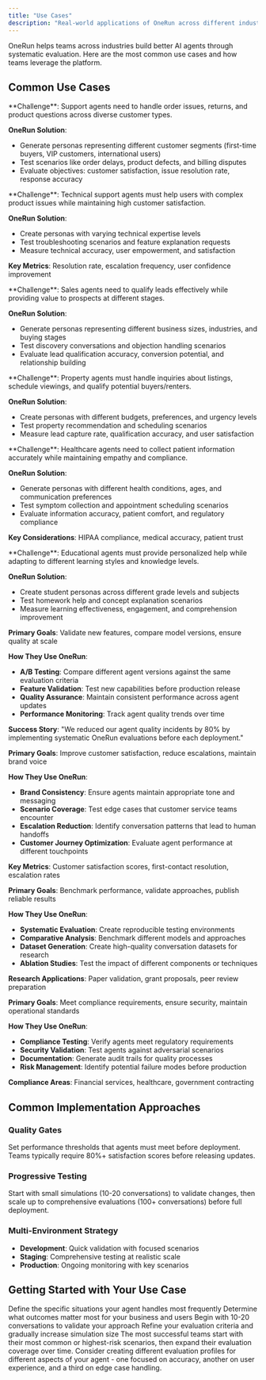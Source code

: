 ```yaml
---
title: "Use Cases"
description: "Real-world applications of OneRun across different industries and team types"
---
```


OneRun helps teams across industries build better AI agents through systematic evaluation. Here are the most common use cases and how teams leverage the platform.

## Common Use Cases

<Accordion title="E-commerce Support Agents">
**Challenge**: Support agents need to handle order issues, returns, and product questions across diverse customer types.

**OneRun Solution**:
- Generate personas representing different customer segments (first-time buyers, VIP customers, international users)
- Test scenarios like order delays, product defects, and billing disputes
- Evaluate objectives: customer satisfaction, issue resolution rate, response accuracy
</Accordion>

<Accordion title="SaaS Product Support">
**Challenge**: Technical support agents must help users with complex product issues while maintaining high customer satisfaction.

**OneRun Solution**:
- Create personas with varying technical expertise levels
- Test troubleshooting scenarios and feature explanation requests
- Measure technical accuracy, user empowerment, and satisfaction

**Key Metrics**: Resolution rate, escalation frequency, user confidence improvement
</Accordion>

<Accordion title="B2B Sales Qualification">
**Challenge**: Sales agents need to qualify leads effectively while providing value to prospects at different stages.

**OneRun Solution**:
- Generate personas representing different business sizes, industries, and buying stages
- Test discovery conversations and objection handling scenarios
- Evaluate lead qualification accuracy, conversion potential, and relationship building
</Accordion>

<Accordion title="Real Estate Chatbots">
**Challenge**: Property agents must handle inquiries about listings, schedule viewings, and qualify potential buyers/renters.

**OneRun Solution**:
- Create personas with different budgets, preferences, and urgency levels
- Test property recommendation and scheduling scenarios
- Measure lead capture rate, qualification accuracy, and user satisfaction
</Accordion>

<Accordion title="Patient Intake & Triage">
**Challenge**: Healthcare agents need to collect patient information accurately while maintaining empathy and compliance.

**OneRun Solution**:
- Generate personas with different health conditions, ages, and communication preferences
- Test symptom collection and appointment scheduling scenarios
- Evaluate information accuracy, patient comfort, and regulatory compliance

**Key Considerations**: HIPAA compliance, medical accuracy, patient trust
</Accordion>

<Accordion title="Learning Support Assistants">
**Challenge**: Educational agents must provide personalized help while adapting to different learning styles and knowledge levels.

**OneRun Solution**:
- Create student personas across different grade levels and subjects
- Test homework help and concept explanation scenarios
- Measure learning effectiveness, engagement, and comprehension improvement
</Accordion>

<Accordion title="AI Product Teams">

**Primary Goals**: Validate new features, compare model versions, ensure quality at scale

**How They Use OneRun**:
- **A/B Testing**: Compare different agent versions against the same evaluation criteria
- **Feature Validation**: Test new capabilities before production release
- **Quality Assurance**: Maintain consistent performance across agent updates
- **Performance Monitoring**: Track agent quality trends over time

**Success Story**: "We reduced our agent quality incidents by 80% by implementing systematic OneRun evaluations before each deployment."
</Accordion>

<Accordion title="Customer Experience Teams">

**Primary Goals**: Improve customer satisfaction, reduce escalations, maintain brand voice

**How They Use OneRun**:
- **Brand Consistency**: Ensure agents maintain appropriate tone and messaging
- **Scenario Coverage**: Test edge cases that customer service teams encounter
- **Escalation Reduction**: Identify conversation patterns that lead to human handoffs
- **Customer Journey Optimization**: Evaluate agent performance at different touchpoints

**Key Metrics**: Customer satisfaction scores, first-contact resolution, escalation rates
</Accordion>

<Accordion title="AI Researchers">

**Primary Goals**: Benchmark performance, validate approaches, publish reliable results

**How They Use OneRun**:
- **Systematic Evaluation**: Create reproducible testing environments
- **Comparative Analysis**: Benchmark different models and approaches
- **Dataset Generation**: Create high-quality conversation datasets for research
- **Ablation Studies**: Test the impact of different components or techniques

**Research Applications**: Paper validation, grant proposals, peer review preparation
</Accordion>

<Accordion title="Enterprise Development Teams">

**Primary Goals**: Meet compliance requirements, ensure security, maintain operational standards

**How They Use OneRun**:
- **Compliance Testing**: Verify agents meet regulatory requirements
- **Security Validation**: Test agents against adversarial scenarios
- **Documentation**: Generate audit trails for quality processes
- **Risk Management**: Identify potential failure modes before production

**Compliance Areas**: Financial services, healthcare, government contracting
</Accordion>

## Common Implementation Approaches

### Quality Gates
Set performance thresholds that agents must meet before deployment. Teams typically require 80%+ satisfaction scores before releasing updates.

### Progressive Testing
Start with small simulations (10-20 conversations) to validate changes, then scale up to comprehensive evaluations (100+ conversations) before full deployment.

### Multi-Environment Strategy
- **Development**: Quick validation with focused scenarios
- **Staging**: Comprehensive testing at realistic scale  
- **Production**: Ongoing monitoring with key scenarios

## Getting Started with Your Use Case

<Steps>
  <Step title="Identify Your Scenario">
    Define the specific situations your agent handles most frequently
  </Step>
  <Step title="Define Success Metrics">
    Determine what outcomes matter most for your business and users
  </Step>
  <Step title="Start Small">
    Begin with 10-20 conversations to validate your approach
  </Step>
  <Step title="Iterate and Scale">
    Refine your evaluation criteria and gradually increase simulation size
  </Step>
</Steps>

<Note>
The most successful teams start with their most common or highest-risk scenarios, then expand their evaluation coverage over time.
</Note>

<Tip>
Consider creating different evaluation profiles for different aspects of your agent - one focused on accuracy, another on user experience, and a third on edge case handling.
</Tip>